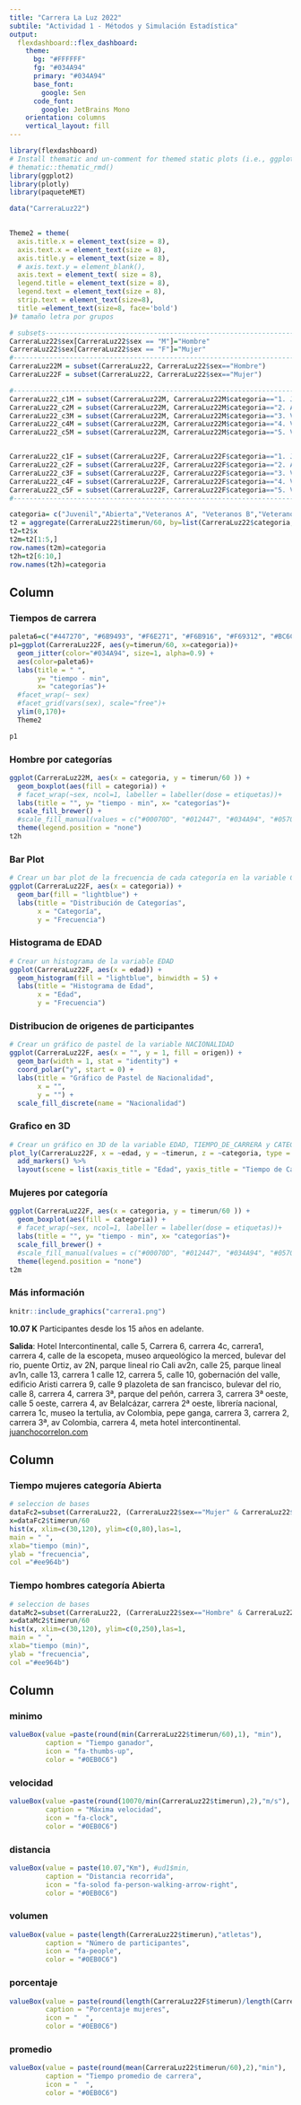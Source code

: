 ```yaml
---
title: "Carrera La Luz 2022"
subtile: "Actividad 1 - Métodos y Simulación Estadística"
output: 
  flexdashboard::flex_dashboard:
    theme:
      bg: "#FFFFFF"
      fg: "#034A94" 
      primary: "#034A94" 
      base_font:
        google: Sen
      code_font:
        google: JetBrains Mono
    orientation: columns
    vertical_layout: fill
---
```


```r
library(flexdashboard)
# Install thematic and un-comment for themed static plots (i.e., ggplot2)
# thematic::thematic_rmd()
library(ggplot2)
library(plotly)
library(paqueteMET)

data("CarreraLuz22")

  
Theme2 = theme(
  axis.title.x = element_text(size = 8),
  axis.text.x = element_text(size = 8),
  axis.title.y = element_text(size = 8),
  # axis.text.y = element_blank(),
  axis.text = element_text( size = 8),
  legend.title = element_text(size = 8),
  legend.text = element_text(size = 8),  
  strip.text = element_text(size=8),
  title =element_text(size=8, face='bold')
)# tamaño letra por grupos

# subsets-----------------------------------------------------------------------
CarreraLuz22$sex[CarreraLuz22$sex == "M"]="Hombre"
CarreraLuz22$sex[CarreraLuz22$sex == "F"]="Mujer"
#-------------------------------------------------------------------------------
CarreraLuz22M = subset(CarreraLuz22, CarreraLuz22$sex=="Hombre")
CarreraLuz22F = subset(CarreraLuz22, CarreraLuz22$sex=="Mujer")

#-------------------------------------------------------------------------------
CarreraLuz22_c1M = subset(CarreraLuz22M, CarreraLuz22M$categoria=="1. Juvenil")
CarreraLuz22_c2M = subset(CarreraLuz22M, CarreraLuz22M$categoria=="2. Abierta")
CarreraLuz22_c3M = subset(CarreraLuz22M, CarreraLuz22M$categoria=="3. Veteranos A")
CarreraLuz22_c4M = subset(CarreraLuz22M, CarreraLuz22M$categoria=="4. Veteranos B")
CarreraLuz22_c5M = subset(CarreraLuz22M, CarreraLuz22M$categoria=="5. Veteranos C")


CarreraLuz22_c1F = subset(CarreraLuz22F, CarreraLuz22F$categoria=="1. Juvenil")
CarreraLuz22_c2F = subset(CarreraLuz22F, CarreraLuz22F$categoria=="2. Abierta")
CarreraLuz22_c3F = subset(CarreraLuz22F, CarreraLuz22F$categoria=="3. Veteranos A")
CarreraLuz22_c4F = subset(CarreraLuz22F, CarreraLuz22F$categoria=="4. Veteranos B")
CarreraLuz22_c5F = subset(CarreraLuz22F, CarreraLuz22F$categoria=="5. Veteranos C")
#-------------------------------------------------------------------------------

categoria= c("Juvenil","Abierta","Veteranos A", "Veteranos B","Veteranos C")
t2 = aggregate(CarreraLuz22$timerun/60, by=list(CarreraLuz22$categoria,CarreraLuz22$sex), FUN= summary)
t2=t2$x
t2m=t2[1:5,] 
row.names(t2m)=categoria
t2h=t2[6:10,] 
row.names(t2h)=categoria
```

## Column {.tabset data-width="700"}

### Tiempos de carrera

```r
paleta6=c("#447270", "#6B9493", "#F6E271", "#F6B916", "#F69312", "#BC6C25")
p1=ggplot(CarreraLuz22F, aes(y=timerun/60, x=categoria))+
  geom_jitter(color="#034A94", size=1, alpha=0.9) +
  aes(color=paleta6)+
  labs(title = " ",
       y= "tiempo - min",
       x= "categorías")+ 
  #facet_wrap(~ sex)
  #facet_grid(vars(sex), scale="free")+
  ylim(0,170)+
  Theme2

p1

```

### Hombre por categorías

```r
ggplot(CarreraLuz22M, aes(x = categoria, y = timerun/60 )) +
  geom_boxplot(aes(fill = categoria)) + 
  # facet_wrap(~sex, ncol=1, labeller = labeller(dose = etiquetas))+
  labs(title = "", y= "tiempo - min", x= "categorías")+
  scale_fill_brewer() +
  #scale_fill_manual(values = c("#00070D", "#012447", "#034A94", "#0570E1", "#3998FB","#37B6FC"))+
  theme(legend.position = "none")
t2h
```

### Bar Plot

```r
# Crear un bar plot de la frecuencia de cada categoría en la variable CATEGORIA
ggplot(CarreraLuz22F, aes(x = categoria)) + 
  geom_bar(fill = "lightblue") +
  labs(title = "Distribución de Categorías", 
       x = "Categoría", 
       y = "Frecuencia")

```

### Histograma de EDAD

```r
# Crear un histograma de la variable EDAD
ggplot(CarreraLuz22F, aes(x = edad)) + 
  geom_histogram(fill = "lightblue", binwidth = 5) +
  labs(title = "Histograma de Edad", 
       x = "Edad", 
       y = "Frecuencia")

```

### Distribucion de origenes de participantes

```r
# Crear un gráfico de pastel de la variable NACIONALIDAD
ggplot(CarreraLuz22F, aes(x = "", y = 1, fill = origen)) + 
  geom_bar(width = 1, stat = "identity") +
  coord_polar("y", start = 0) +
  labs(title = "Gráfico de Pastel de Nacionalidad", 
       x = "", 
       y = "") +
  scale_fill_discrete(name = "Nacionalidad")

```

### Grafico en 3D

```r
# Crear un gráfico en 3D de la variable EDAD, TIEMPO_DE_CARRERA y CATEGORIA
plot_ly(CarreraLuz22F, x = ~edad, y = ~timerun, z = ~categoria, type = "scatter", mode = "markers", color = ~categoria) %>%
  add_markers() %>%
  layout(scene = list(xaxis_title = "Edad", yaxis_title = "Tiempo de Carrera", zaxis_title = "Categoría"))

```


### Mujeres por categoría

```r
ggplot(CarreraLuz22F, aes(x = categoria, y = timerun/60 )) +
  geom_boxplot(aes(fill = categoria)) + 
  # facet_wrap(~sex, ncol=1, labeller = labeller(dose = etiquetas))+
  labs(title = "", y= "tiempo - min", x= "categorías")+
  scale_fill_brewer() +
  #scale_fill_manual(values = c("#00070D", "#012447", "#034A94", "#0570E1", "#3998FB","#37B6FC"))+
  theme(legend.position = "none")
t2m
```

### Más información

```r
knitr::include_graphics("carrera1.png")
```

**10.07 K** Participantes desde los 15 años en adelante.

**Salida**: Hotel Intercontinental, calle 5, Carrera 6, carrera 4c, carrera1, carrera 4, calle de la escopeta, museo arqueológico la merced, bulevar del rio, puente Ortiz, av 2N, parque lineal rio Cali av2n, calle 25, parque lineal av1n, calle 13, carrera 1 calle 12, carrera 5, calle 10, gobernación del valle, edificio Aristi carrera 9, calle 9 plazoleta de san francisco, bulevar del rio, calle 8, carrera 4, carrera 3ª, parque del peñón, carrera 3, carrera 3ª oeste, calle 5 oeste, carrera 4, av Belalcázar, carrera 2ª oeste, librería nacional, carrera 1c, museo la tertulia, av Colombia, pepe ganga, carrera 3, carrera 2, carrera 3ª, av Colombia, carrera 4, meta hotel intercontinental. [juanchocorrelon.com](https://juanchocorrelon.com/intercontinental-10k-luz-2022/#10k)

## Column {data-width="400"}

### Tiempo mujeres categoría Abierta

```r
# seleccion de bases
dataFc2=subset(CarreraLuz22, (CarreraLuz22$sex=="Mujer" & CarreraLuz22$categoria=="2. Abierta")) # dataset de mujeres
x=dataFc2$timerun/60
hist(x, xlim=c(30,120), ylim=c(0,80),las=1,
main = " ",
xlab="tiempo (min)",
ylab = "frecuencia",
col ="#ee964b")
```

### Tiempo hombres categoría Abierta

```r
# seleccion de bases
dataMc2=subset(CarreraLuz22, (CarreraLuz22$sex=="Hombre" & CarreraLuz22$categoria=="2. Abierta")) # dataset de mujeres
x=dataMc2$timerun/60
hist(x, xlim=c(30,120), ylim=c(0,250),las=1,
main = " ",
xlab="tiempo (min)",
ylab = "frecuencia",
col ="#ee964b")
```

## Column {data-width="50"}

### minimo {.value-box}

```r
valueBox(value =paste(round(min(CarreraLuz22$timerun/60),1), "min"), 
         caption = "Tiempo ganador", 
         icon = "fa-thumbs-up", 
         color = "#0EB0C6")
```

### velocidad {.value-box}

```r
valueBox(value =paste(round(10070/min(CarreraLuz22$timerun),2),"m/s"), # ud1$cierre, 
         caption = "Máxima velocidad", 
         icon = "fa-clock", 
         color = "#0EB0C6")
```

### distancia {.value-box}

```r
valueBox(value = paste(10.07,"Km"), #ud1$min, 
         caption = "Distancia recorrida", 
         icon = "fa-solod fa-person-walking-arrow-right", 
         color = "#0EB0C6")
```

### volumen {.value-box}

```r
valueBox(value = paste(length(CarreraLuz22$timerun),"atletas"), 
         caption = "Número de participantes", 
         icon = "fa-people", 
         color = "#0EB0C6")
```

### porcentaje {.value-box}

```r
valueBox(value = paste(round(length(CarreraLuz22F$timerun)/length(CarreraLuz22$timerun)*100,2),"%"), 
         caption = "Porcentaje mujeres", 
         icon = "  ", 
         color = "#0EB0C6")
```

### promedio {.value-box}

```r
valueBox(value = paste(round(mean(CarreraLuz22$timerun/60),2),"min"), 
         caption = "Tiempo promedio de carrera", 
         icon = "  ", 
         color = "#0EB0C6")
```
